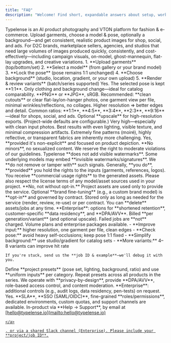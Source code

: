 ```yaml
---
title: "FAQ"
description: "Welcome! Find short, expandable answers about setup, workflow, quality, legal, and API."
---
```


<AccordionGroup>
  <Accordion title="What is Typelense?">
    Typelense is an AI product photography and VTON platform for fashion & e-commerce. Upload garments, choose a model & pose, optionally a background—and get consistent, realistic product images for shop, social, and ads.
  </Accordion>
  <Accordion title="Who is Typelense for?">
    For D2C brands, marketplace sellers, agencies, and studios that need large volumes of images produced quickly, consistently, and cost-effectively—including campaign visuals, on-model, ghost-mannequin, flat-lay upgrades, and creative variations.
  </Accordion>
  <Accordion title="What does a typical generation look like?">
    1. **Upload garments** (top/bottom/set)
    2. **Select a model** (from gallery or your brand model)
    3. **Lock the pose** (pose remains 1:1 unchanged)
    4. **Choose background** (studio, location, gradient, or your own upload)
    5. **Render & review variants** (batch/series supported)
  </Accordion>
  <Accordion title="Will the pose really remain unchanged?">
    Yes. The selected pose is kept **1:1**. Only clothing and background change—ideal for catalog comparability.
  </Accordion>
  <Accordion title="Which file formats & quality should I upload?">
    **PNG** or **JPG**, sRGB. Recommended: **clean cutouts** or clear flat-lay/on-hanger photos, one garment view per file, minimal wrinkles/reflections, no collages. Higher resolution ⇒ better edges and detail.
  </Accordion>
  <Accordion title="What aspect ratios & resolutions do I get?">
    Common ratios: **1:1**, **4:5**, **3:4**, **2:3**, **9:16**—ideal for shops, social, and ads. Optional **upscale** for high-resolution exports. (Project-wide defaults are configurable.)
  </Accordion>
  <Accordion title="How accurate is garment fidelity (logos, patterns, fabrics)?">
    Very high—especially with clean input photos. Best results with even lighting, visible texture, and minimal compression artifacts. Extremely fine patterns (moiré), highly reflective, or transparent fabrics are inherently more challenging.
  </Accordion>
  <Accordion title="Is underwear/swimwear allowed?">
    Yes, **provided it's non-explicit** and focused on product depiction. **No minors**, no sexualized content. We reserve the right to moderate violations of our guidelines.
  </Accordion>
  <Accordion title="What about watermarks/AI markings?">
    Typelense **does not add visible watermarks**. Some underlying models may embed **invisible watermarks/signatures**. We **do not remove or tamper with** such signals.
  </Accordion>
  <Accordion title="Who owns the generated images?">
    Generally, **you do**, **provided** you hold the rights to the inputs (garments, references, logos). You receive **commercial usage rights** to the generated assets. Please also respect the license terms of any model/asset sources used in your project.
  </Accordion>
  <Accordion title="Do you train on my uploads?">
    **No, not without opt-in.** Project assets are used only to provide the service. Optional **brand fine-tuning** (e.g., a custom brand model) is **opt-in** and governed by contract.
  </Accordion>
  <Accordion title="Where is data processed & how long is it retained?">
    Stored only as long as needed for the service (render, review, re-use) or per contract. You can **delete** assets/jobs at any time. **Enterprise**: options for **shortened retention**, customer-specific **data residency**, and **DPA/AVV**.
  </Accordion>
  <Accordion title="How are credits/pricing calculated?">
    Billed **per generation/variant** (and optional upscale). Failed jobs are **not** charged. Volume plans and enterprise packages available.
  </Accordion>
  <Accordion title="What can I do if quality/fit isn't right?">
    - **Improve input:** higher resolution, one garment per file, clean edges
    - **Check pose:** avoid heavy self-occlusions; keep pose 1:1 fixed
    - **Simplify background:** use studio/gradient for catalog sets
    - **More variants:** 4–8 variants can improve hit rate

    If you're stuck, send us the **job ID & example**—we'll debug it with you.
  </Accordion>
  <Accordion title="How do I ensure series consistency (catalog look)?">
    Define **project presets** (pose set, lighting, background, ratio) and use **uniform inputs** per category. Repeat presets across all products in the series.
  </Accordion>
  <Accordion title="Which compliance topics do you cover (EU AI Act, data protection)?">
    We operate with **privacy-by-design**, provide **DPA/AVV**, role-based access control, and content moderation. **Enterprise**: additional controls (e.g., audit logs, data residency, pen-tests) on request.
  </Accordion>
  <Accordion title="Do you offer enterprise features (SLA, SSO, roles)?">
    Yes. **SLA**, **SSO (SAML/OIDC)**, fine-grained **roles/permissions**, dedicated environments, custom quotas, and support channels are available.
  </Accordion>
  <Accordion title="How do I reach support?">
    In-product via **Help → Support**, by email at <a href="mailto:hello@typelense.io">
    [hello@typelense.io](mailto:hello@typelense.io)

    </a>

    , or via a shared Slack channel (Enterprise). Please include your **project/job ID**.
  </Accordion>
</AccordionGroup>